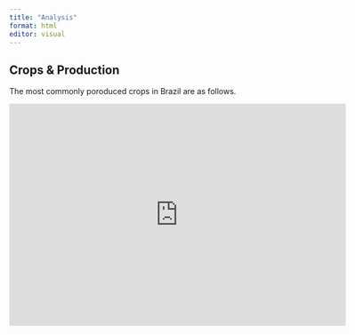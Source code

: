 ```yaml
---
title: "Analysis"
format: html
editor: visual
---
```


## Crops & Production

The most commonly poroduced crops in Brazil are as follows.

<iframe height="400" width="120%" frameborder="no" src="https://eexvqn.shinyapps.io/myshinyapp/">
</iframe>